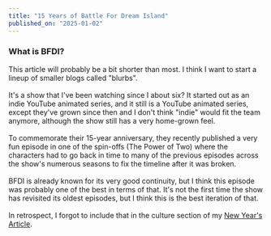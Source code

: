 ```yaml
---
title: "15 Years of Battle For Dream Island"
published_on: "2025-01-02"
---
```


### What is BFDI?

This article will probably be a bit shorter than most. I think I want to start a lineup of smaller blogs called "blurbs".
<br></br>
It's a show that I've been watching since I about six? It started out as an indie YouTube animated series, and it still
is a YouTube animated series, except they've grown since then and I don't think "indie" would fit the team anymore,
although the show still has a very home-grown feel.
<br></br>
To commemorate their 15-year anniversary, they recently published a very fun episode in one of the spin-offs (The Power of Two) where
the characters had to go back in time to many of the previous episodes across the show's numerous seasons to fix the timeline after it was broken.
<br></br>
BFDI is already known for its very good continuity, but I think this episode was probably one of the best in terms of that.
It's not the first time the show has revisited its oldest episodes, but I think this is the best iteration of that.
<br></br>
In retrospect, I forgot to include that in the culture section of my [New Year's Article](/bloog/posts/a-new-year-2025).